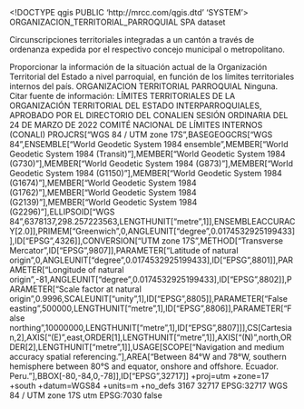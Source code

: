 <!DOCTYPE qgis PUBLIC 'http://mrcc.com/qgis.dtd' 'SYSTEM'>
<qgis version="3.40.10-Bratislava">
  <identifier>ORGANIZACION_TERRITORIAL_PARROQUIAL</identifier>
  <parentidentifier></parentidentifier>
  <language>SPA</language>
  <type>dataset</type>
  <title>ORGANIZACION_TERRITORIAL_PARROQUIAL</title>
  <abstract>Circunscripciones territoriales integradas a un cantón a través de ordenanza expedida por el respectivo concejo municipal o metropolitano.

Proporcionar la información de la situación actual de la Organización Territorial del Estado a nivel parroquial, en función de los límites territoriales internos del país.</abstract>
  <keywords vocabulary="Search keys">
    <keyword>ORGANIZACION TERRITORIAL PARROQUIAL</keyword>
  </keywords>
  <links/>
  <dates/>
  <fees></fees>
  <constraints type="Limitations of use">Ninguna. Citar fuente de información: LÍMITES TERRITORIALES DE LA ORGANIZACIÓN TERRITORIAL DEL ESTADO INTERPARROQUIALES, APROBADO POR EL DIRECTORIO DEL CONALIEN SESIÓN ORDINARIA DEL 24 DE MARZO DE 2022</constraints>
  <rights>COMITÉ NACIONAL DE LÍMITES INTERNOS (CONALI)</rights>
  <encoding></encoding>
  <crs>
    <spatialrefsys nativeFormat="Wkt">
      <wkt>PROJCRS["WGS 84 / UTM zone 17S",BASEGEOGCRS["WGS 84",ENSEMBLE["World Geodetic System 1984 ensemble",MEMBER["World Geodetic System 1984 (Transit)"],MEMBER["World Geodetic System 1984 (G730)"],MEMBER["World Geodetic System 1984 (G873)"],MEMBER["World Geodetic System 1984 (G1150)"],MEMBER["World Geodetic System 1984 (G1674)"],MEMBER["World Geodetic System 1984 (G1762)"],MEMBER["World Geodetic System 1984 (G2139)"],MEMBER["World Geodetic System 1984 (G2296)"],ELLIPSOID["WGS 84",6378137,298.257223563,LENGTHUNIT["metre",1]],ENSEMBLEACCURACY[2.0]],PRIMEM["Greenwich",0,ANGLEUNIT["degree",0.0174532925199433]],ID["EPSG",4326]],CONVERSION["UTM zone 17S",METHOD["Transverse Mercator",ID["EPSG",9807]],PARAMETER["Latitude of natural origin",0,ANGLEUNIT["degree",0.0174532925199433],ID["EPSG",8801]],PARAMETER["Longitude of natural origin",-81,ANGLEUNIT["degree",0.0174532925199433],ID["EPSG",8802]],PARAMETER["Scale factor at natural origin",0.9996,SCALEUNIT["unity",1],ID["EPSG",8805]],PARAMETER["False easting",500000,LENGTHUNIT["metre",1],ID["EPSG",8806]],PARAMETER["False northing",10000000,LENGTHUNIT["metre",1],ID["EPSG",8807]]],CS[Cartesian,2],AXIS["(E)",east,ORDER[1],LENGTHUNIT["metre",1]],AXIS["(N)",north,ORDER[2],LENGTHUNIT["metre",1]],USAGE[SCOPE["Navigation and medium accuracy spatial referencing."],AREA["Between 84°W and 78°W, southern hemisphere between 80°S and equator, onshore and offshore. Ecuador. Peru."],BBOX[-80,-84,0,-78]],ID["EPSG",32717]]</wkt>
      <proj4>+proj=utm +zone=17 +south +datum=WGS84 +units=m +no_defs</proj4>
      <srsid>3167</srsid>
      <srid>32717</srid>
      <authid>EPSG:32717</authid>
      <description>WGS 84 / UTM zone 17S</description>
      <projectionacronym>utm</projectionacronym>
      <ellipsoidacronym>EPSG:7030</ellipsoidacronym>
      <geographicflag>false</geographicflag>
    </spatialrefsys>
  </crs>
  <extent>
    <spatial miny="-5.01917300000000033" maxz="0" maxy="1.71332799999999996" dimensions="2" maxx="-75.16591200000000583" minz="0" crs="EPSG:32717" minx="-92.04546999999999457"/>
  </extent>
</qgis>
